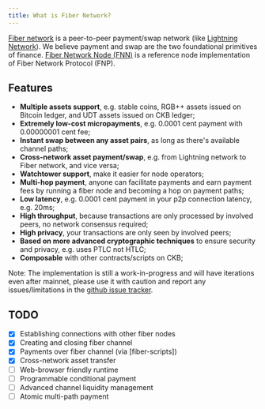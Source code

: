 ```yaml
---
title: What is Fiber Network?
---
```


[Fiber network](https://www.fiber.world/) is a peer-to-peer payment/swap network (like [Lightning Network](https://lightning.network/)). 
We believe payment and swap are the two foundational primitives of finance.
[Fiber Network Node (FNN)](https://github.com/nervosnetwork/fiber) is a reference node implementation of Fiber Network Protocol (FNP).

## Features

- **Multiple assets support**, e.g. stable coins, RGB++ assets issued on Bitcoin ledger, and UDT assets issued on CKB ledger;
- **Extremely low-cost micropayments**, e.g. 0.0001 cent payment with 0.00000001 cent fee;
- **Instant swap between any asset pairs**, as long as there's available channel paths;
- **Cross-network asset payment/swap**, e.g. from Lightning network to Fiber network, and vice versa;
- **Watchtower support**, make it easier for node operators;
- **Multi-hop payment**, anyone can facilitate payments and earn payment fees by running a fiber node and becoming a hop on payment paths;
- **Low latency**, e.g. 0.0001 cent payment in your p2p connection latency, e.g. 20ms;
- **High throughput**, because transactions are only processed by involved peers, no network consensus required;
- **High privacy**, your transactions are only seen by involved peers;
- **Based on more advanced cryptographic techniques** to ensure security and privacy, e.g. uses PTLC not HTLC;
- **Composable** with other contracts/scripts on CKB;

Note: The implementation is still a work-in-progress and will have iterations even after mainnet, 
please use it with caution and report any issues/limitations in the [github issue tracker](https://github.com/nervosnetwork/fiber/issues).

## TODO

- [x] Establishing connections with other fiber nodes
- [x] Creating and closing fiber channel
- [x] Payments over fiber channel (via [fiber-scripts])
- [x] Cross-network asset transfer
- [ ] Web-browser friendly runtime
- [ ] Programmable conditional payment
- [ ] Advanced channel liquidity management
- [ ] Atomic multi-path payment
